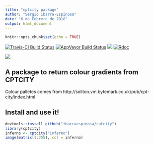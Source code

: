```yaml
---
title: "cptcity package"
author: "Sergio Ibarra-Espinosa"
date: "6 de Febrero de 2018"
output: html_document
---
```


```r
knitr::opts_chunk$set(echo = TRUE)
```

[![Travis-CI Build Status](https://travis-ci.org/atmoschem/cptcity.svg?branch=master)](https://travis-ci.org/ibarraespinosa/cptcity)
[![AppVeyor Build Status](https://ci.appveyor.com/api/projects/status/github/ibarraespinosa/cptcity?branch=master&svg=true)](https://ci.appveyor.com/project/ibarraespinosa/cptcity)
[![](http://cranlogs.r-pkg.org/badges/cptcity)](http://cran.rstudio.com/web/packages/cptcity/index.html)
[![Rdoc](http://www.rdocumentation.org/badges/version/cptcity)](http://www.rdocumentation.org/packages/cptcity)



![](inferno.png)



## A package to return colour gradients from CPTCITY

Colour palletes comes from http://soliton.vm.bytemark.co.uk/pub/cpt-city/index.html


## Install and use it!

```r
devtools::install_github("ibarraespinosa/cptcity")
library(cptcity)
inferno <- cptcity("inferno")
image(matrix(1:255), col = inferno)
```

